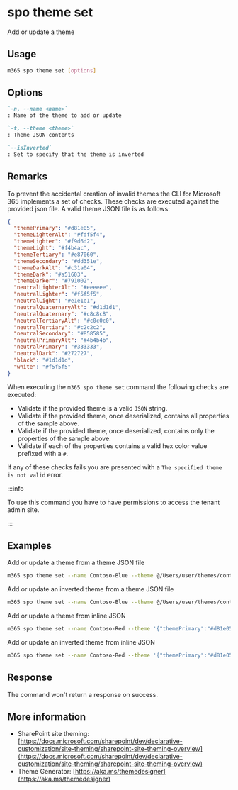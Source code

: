 
# spo theme set

Add or update a theme

## Usage

```sh
m365 spo theme set [options]
```

## Options

```md definition-list
`-n, --name <name>`
: Name of the theme to add or update

`-t, --theme <theme>`
: Theme JSON contents

`--isInverted`
: Set to specify that the theme is inverted
```

<Global />

## Remarks

To prevent the accidental creation of invalid themes the CLI for Microsoft 365 implements a set of checks. These checks are executed against the provided json file. A valid theme JSON file is as follows:

```json
{
  "themePrimary": "#d81e05",
  "themeLighterAlt": "#fdf5f4",
  "themeLighter": "#f9d6d2",
  "themeLight": "#f4b4ac",
  "themeTertiary": "#e87060",
  "themeSecondary": "#dd351e",
  "themeDarkAlt": "#c31a04",
  "themeDark": "#a51603",
  "themeDarker": "#791002",
  "neutralLighterAlt": "#eeeeee",
  "neutralLighter": "#f5f5f5",
  "neutralLight": "#e1e1e1",
  "neutralQuaternaryAlt": "#d1d1d1",
  "neutralQuaternary": "#c8c8c8",
  "neutralTertiaryAlt": "#c0c0c0",
  "neutralTertiary": "#c2c2c2",
  "neutralSecondary": "#858585",
  "neutralPrimaryAlt": "#4b4b4b",
  "neutralPrimary": "#333333",
  "neutralDark": "#272727",
  "black": "#1d1d1d",
  "white": "#f5f5f5"
}
```

When executing the `m365 spo theme set` command the following checks are executed:

- Validate if the provided theme is a valid `JSON` string.
- Validate if the provided theme, once deserialized, contains all properties of the sample above.
- Validate if the provided theme, once deserialized, contains only the properties of the sample above.
- Validate if each of the properties contains a valid hex color value prefixed with a `#`.

If any of these checks fails you are presented with a `The specified theme is not valid` error.

:::info

To use this command you have to have permissions to access the tenant admin site.

:::
    
## Examples

Add or update a theme from a theme JSON file

```sh
m365 spo theme set --name Contoso-Blue --theme @/Users/user/themes/contoso-blue.json
```

Add or update an inverted theme from a theme JSON file

```sh
m365 spo theme set --name Contoso-Blue --theme @/Users/user/themes/contoso-blue.json --isInverted
```

Add or update a theme from inline JSON

```sh
m365 spo theme set --name Contoso-Red --theme '{"themePrimary":"#d81e05","themeLighterAlt":"#fdf5f4","themeLighter":"#f9d6d2","themeLight":"#f4b4ac","themeTertiary":"#e87060","themeSecondary":"#dd351e","themeDarkAlt":"#c31a04","themeDark":"#a51603","themeDarker":"#791002","neutralLighterAlt":"#eeeeee","neutralLighter":"#f5f5f5","neutralLight":"#e1e1e1","neutralQuaternaryAlt":"#d1d1d1","neutralQuaternary":"#c8c8c8","neutralTertiaryAlt":"#c0c0c0","neutralTertiary":"#c2c2c2","neutralSecondary":"#858585","neutralPrimaryAlt":"#4b4b4b","neutralPrimary":"#333333","neutralDark":"#272727","black":"#1d1d1d","white":"#f5f5f5"}'
```

Add or update an inverted theme from inline JSON

```sh
m365 spo theme set --name Contoso-Red --theme '{"themePrimary":"#d81e05","themeLighterAlt":"#fdf5f4","themeLighter":"#f9d6d2","themeLight":"#f4b4ac","themeTertiary":"#e87060","themeSecondary":"#dd351e","themeDarkAlt":"#c31a04","themeDark":"#a51603","themeDarker":"#791002","neutralLighterAlt":"#eeeeee","neutralLighter":"#f5f5f5","neutralLight":"#e1e1e1","neutralQuaternaryAlt":"#d1d1d1","neutralQuaternary":"#c8c8c8","neutralTertiaryAlt":"#c0c0c0","neutralTertiary":"#c2c2c2","neutralSecondary":"#858585","neutralPrimaryAlt":"#4b4b4b","neutralPrimary":"#333333","neutralDark":"#272727","black":"#1d1d1d","white":"#f5f5f5"}' --isInverted
```

## Response

The command won't return a response on success.

## More information

- SharePoint site theming: [https://docs.microsoft.com/sharepoint/dev/declarative-customization/site-theming/sharepoint-site-theming-overview](https://docs.microsoft.com/sharepoint/dev/declarative-customization/site-theming/sharepoint-site-theming-overview)
- Theme Generator: [https://aka.ms/themedesigner](https://aka.ms/themedesigner)

